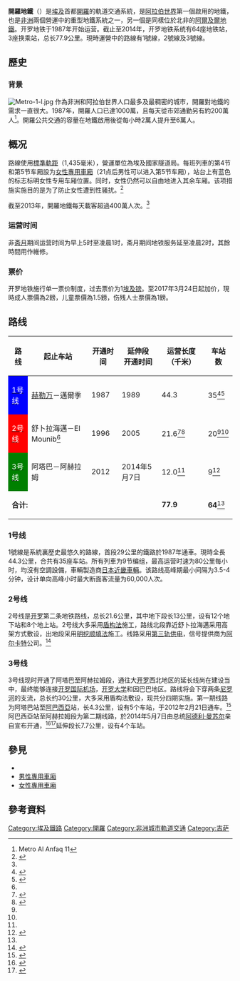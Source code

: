 {{NoteTA
| G1 = Railway
|1=zh-hans:千米;zh-hk:公里;zh-tw:公里;
|2=zh-hans:丰;zh-hant:丰;
}}
{{Infobox rail system-route
|rail_name = 開羅地鐵<br>{{rtl-lang|ar|مترو أنفاق القاهرة}}
|banner_color=
|sec_banner_color = white
|third_banner_color =
|logo_filename = Cairo metro logo2012.svg
|image_width = 250px
|logo_bgcolor=
|logo_note=
|system_map=
|mapimage_width = 250px
|map_bgcolor = white
|code_name =
|locale = {{EGY}}[[開羅省|開羅省]][[開羅|開羅]]
|service_type = [[城市軌道交通系統|城市軌道交通系統]]|
|begin_operation = 1987年9月27日
|end_operation = 
|operation_note =
|system_length = 87公里<ref>{{Cite web|title=Cairo - metrobits.org|url=http://mic-ro.com/metro/metrocity.html?city=Cairo|accessdate=2021-03-07|last=Rohde|first=Michael|work=mic-ro.com|language=en|archive-date=2021-03-14|archive-url=https://web.archive.org/web/20210314113855/http://mic-ro.com/metro/metrocity.html?city=Cairo|dead-url=no}}</ref>
|length_in_operation =
|line_title=運營
|lines=3
|stations=89
|route_title=線路
|main_route=
|secondary_route=
|branch_route=
|main_stations=
|ridership= 360萬<ref>{{Cite web|title="Subway systems by the numbers"|url=http://www.bbc.com/travel/story/20130314-subway-systems-by-the-numbers|author=BBC|access-date=2021-03-07|archive-date=2019-03-30|archive-url=https://web.archive.org/web/20190330110304/http://www.bbc.com/travel/story/20130314-subway-systems-by-the-numbers|dead-url=no}}</ref>
|fleet_size= 9节（1，2，3号线）
|track_gauge=1435[[毫米|毫米]]（[[標準鐵軌|标准轨]]）
|operator=埃及国家隧道局
|website= {{url|https://cairometro.gov.eg/ar}}
|franchise=
|hq=
|key_person=
|map=[[File:Cairo_Metro_map.svg|285px]]
}}

'''開羅地鐵'''（{{lang-ar|مترو أنفاق القاهرة}}）是[[埃及|埃及]]首都[[開羅|開羅]]的軌道交通系統，是[[阿拉伯世界|阿拉伯世界]]第一個啟用的地鐵，也是[[非洲|非洲]]兩個營運中的重型地鐵系統之一，另一個是同樣位於北非的[[阿爾及爾地鐵|阿爾及爾地鐵]]。开罗地铁于1987年开始运营。截止至2014年，开罗地铁系统有64座地铁站，3座换乘站，总长77.9公里。現時運營中的路線有1號線，2號線及3號線。

==歷史==
===背景===
[[File:Metro-1-l.jpg|thumb]]
作為非洲和阿拉伯世界人口最多及最稠密的城市，開羅對地鐵的需求一直很大。1987年，開羅人口已達1000萬，且每天從市郊通勤另有約200萬人<ref>Metro Al Anfaq 11</ref>。開羅公共交通的容量在地鐵啟用後從每小時2萬人提升至6萬人。

==概况==
路線使用[[標準軌距|標準軌距]]（1,435毫米），營運單位為埃及國家隧道局。每班列車的第4节和第5节车厢設为[[女性專用車廂|女性專用車廂]]（21点后男性可以进入第5节车厢），站台上有蓝色的标志标明女性专用车厢位置。同时，女性仍然可以自由地进入其余车厢。该项措施实施目的是为了防止女性遭到性骚扰。<ref name="The New York Times">{{cite news |last1=Cowell |first1=Alan (15 January 1990) |url=http://www.nytimes.com/1990/01/15/world/cairo-journal-for-women-only-a-train-car-safe-from-men.html?pagewanted=all&src=pm |title="Cairo Journal; For Women Only: A Train Car Safe From Men" |newspaper=The New York Times |date=1990-01-15 |accessdate=2014-06-27 |archive-date=2021-03-08 |archive-url=https://web.archive.org/web/20210308140354/https://www.nytimes.com/1990/01/15/world/cairo-journal-for-women-only-a-train-car-safe-from-men.html?pagewanted=all&src=pm |dead-url=no }}</ref>

截至2013年，開羅地鐵每天載客超過400萬人次。<ref name=bbc />

===运营时间===
非[[斋月|斋月]]期间运营时间为早上5时至凌晨1时，斋月期间地铁服务延至凌晨2时，其餘時間用作維修。

===票价===
开罗地铁施行单一票价制度，过去票价为1[[埃及镑|埃及镑]]。至2017年3月24日起加价，現時成人票價為2鎊，儿童票價為1.5鎊，伤残人士票價為1鎊。

==路线==
{| class="wikitable sortable" style="text-align:center;"
|-
! 路线 
! 起止车站 
! 开通时间 
! 延伸段<br />开通时间 
! 运营长度（千米）
! 车站数
|-
| style="background: blue;" | [[開羅地鐵1號線|<span style="color:white;">1号线</span>]] 
| [[赫勒万|赫勒万]]－邁爾季
| 1987
| 1989
| 44.3
| 35<ref name="map">{{cite web |url=http://cairometro.gov.eg/UIPages/LineView.aspx |title=Metro lines |publisher=Cairo Metro, Inc. |date= |accessdate=2014-06-27 |archive-url=https://web.archive.org/web/20140622172949/http://cairometro.gov.eg/UIPages/LineView.aspx |archive-date=2014-06-22 |dead-url=yes }}</ref><ref name="FAQ">{{cite web |url=http://cairometro.gov.eg/UIPages/faq.aspx |title=FAQ |publisher=Cairo Metro, Inc. |date= |accessdate=2014-06-27 |archive-url=https://web.archive.org/web/20140623142036/http://cairometro.gov.eg/UIPages/faq.aspx |archive-date=2014-06-23 |dead-url=yes }}</ref>
|-
| style="background: red;" | [[開羅地鐵2號線|<span style="color:white;">2号线</span>]] 
| 舒卜拉海邁－El Mounib<ref name="map" />
| 1996
| 2005
| 21.6<ref name="Line2">{{cite web |url=http://www.nat.org.eg/english/Line2.html |title=Line 2 |publisher=National Authority for Tunnels |date= |accessdate=2014-06-28 |archive-date=2019-09-16 |archive-url=https://web.archive.org/web/20190916110446/http://www.nat.org.eg/english/Line2.html |dead-url=no }}</ref><ref>{{cite journal |last1=El-Nahhas |first1=Fathalla M. |url=http://www.researchgate.net/profile/Fathalla_El-Nahhas/publication/257076379_Tunnelling_and_Supported_Deep_Excavations_in_the_Greater_Cairo/file/9c9605245389632b1f.pdf |title=Tunnelling and Supported Deep Excavations in the Greater Cairo |journal=Int. Symposium on Utilization of Underground Space in Urban Areas |format=pdf |page=5 |date=2006 |accessdate=2014-06-28 |archive-date=2019-07-13 |archive-url=https://web.archive.org/web/20190713000439/http://www.researchgate.net/profile/Fathalla_El-Nahhas/publication/257076379_Tunnelling_and_Supported_Deep_Excavations_in_the_Greater_Cairo/file/9c9605245389632b1f.pdf |dead-url=no }}</ref>
| 20<ref name="map" /><ref name="FAQ" />
|-
| style="background: green;" | [[開羅地鐵3號線|<span style="color:white;">3号线</span>]] 
| 阿塔巴－阿赫拉姆
| 2012 
| 2014年5月7日 
| 12.0<ref name="Line3" />
| 9<ref name="Line3">{{cite web |url=http://www.nat.org.eg/english/Line3.html |title=Line 3 |publisher=National Authority for Tunnels |date= |accessdate=2014-06-19 |archive-date=2021-03-21 |archive-url=https://web.archive.org/web/20210321120024/http://www.nat.org.eg/english/Line3.html |dead-url=no }}</ref>
|-
| colspan="4" | '''合计:'''
| '''77.9'''
| '''64'''<ref name="map" />
|}

===1号线===
1號線是系統裏歷史最悠久的路線，首段29公里的鐵路於1987年通車。現時全長44.3公里，合共有35座车站。所有列車为9节编组，最高运营时速为80公里每小时，均沒有空調設備，車輛製造商[[日本|日本]][[近畿車輛|近畿車輛]]。该路线高峰期最小间隔为3.5-4分钟，设计单向高峰小时最大断面客流量为60,000人次。

===2号线===
2号线是[[开罗|开罗]]第二条地铁路线，总长21.6公里，其中地下段长13公里，设有12个地下站和8个地上站。2号线大多采用[[盾构法|盾构法]]施工，路线北段靠近舒卜拉海邁采用高架方式敷设，出地段采用[[明挖回填式隧道|明挖顺填法]]施工。线路采用[[第三轨供电|第三轨供电]]，信号提供商为[[阿爾卡特-朗訊|阿尔卡特]]公司。<ref>{{cite web |url=http://home.alcatel.com/vpr/vpr.nsf/va_TousByIDPere/II11FDDEEF306D3BA1C1256FEF002DE858EngII |title=Alcatel extends the communications infrastructure of Cairo's metro line 2 |publisher=Alcatel Lucent |location=Paris |date=26 April 2005 |accessdate=2008-10-27 |deadurl=yes |archiveurl=https://web.archive.org/web/20081211042900/http://home.alcatel.com/vpr/vpr.nsf/va_TousByIDPere/II11FDDEEF306D3BA1C1256FEF002DE858EngII |archivedate=2008-12-11}}</ref>

===3号线===
3号线现时开通了阿塔巴至阿赫拉姆段，通往大[[开罗|开罗]]西北地区的延长线尚在建设当中，最终能够连接[[开罗国际机场|开罗国际机场]]，[[开罗大学|开罗大学]]和因巴巴地区。路线将会下穿两条[[尼罗河|尼罗河]]的支流，总长约30公里，大多采用盾构法敷设，现共分四期实施。第一期线路为阿塔巴站至[[阿巴西亞|阿巴西亞]]站，长4.3公里，设有5个车站，于2012年2月21日通车。<ref>{{cite web|url=http://www.4-traders.com/VINCI-4725/news/VINCI-Opening-of-Phase-1-of-Line-3-of-the-Cairo-metro-14035130/|title=VINCI : Opening of Phase 1 of Line 3 of the Cairo metro|website=4-traders.com|publisher=Surperformance|date=22 February 2012|accessdate=2014-06-27|archive-date=2017-07-10|archive-url=https://web.archive.org/web/20170710041047/http://www.4-traders.com/VINCI-4725/news/VINCI-Opening-of-Phase-1-of-Line-3-of-the-Cairo-metro-14035130/|dead-url=no}}</ref>阿巴西亞站至阿赫拉姆段为第二期线路，於2014年5月7日由总统[[阿德利·曼苏尔|阿德利·曼苏尔]]亲自宣布开通，<ref>{{cite news |title=New Abbasiya-Heliopolis metro line opens in Cairo |url=http://english.ahram.org.eg/NewsContent/3/12/100698/Business/Economy/New-AbbasiyaHeliopolis-metro-line-opens-in-Cairo-.aspx |newspaper=Ahram Online |date=7 May 2014 |accessdate=2014-06-03 |archive-date=2020-02-05 |archive-url=https://web.archive.org/web/20200205082927/http://english.ahram.org.eg/NewsContent/3/12/100698/Business/Economy/New-AbbasiyaHeliopolis-metro-line-opens-in-Cairo-.aspx |dead-url=no }}</ref><ref>{{cite journal |url=http://www.railwaygazette.com/news/news/africa/single-view/view/cairo-metro-line-3-extension-opens.html |title=Cairo metro Line 3 extension opens |journal=[[Railway_Gazette_International|Railway Gazette International]] |date=8 May 2014 |accessdate=2014-06-27 |archive-date=2018-09-25 |archive-url=https://web.archive.org/web/20180925025345/https://www.railwaygazette.com/news/news/africa/single-view/view/cairo-metro-line-3-extension-opens.html |dead-url=yes }}</ref>延伸段长7.7公里，设有4个车站。

==參見==
* {{link-en|開羅地鐵車站列表|List of Cairo Metro stations}}
* [[男性專用車廂|男性專用車廂]]
* [[女性專用車廂|女性專用車廂]]

==參考資料==
{{references}}


[[Category:埃及鐵路|Category:埃及鐵路]]
[[Category:開羅|Category:開羅]]
[[Category:非洲城市軌道交通|Category:非洲城市軌道交通]]
[[Category:吉萨|Category:吉萨]]